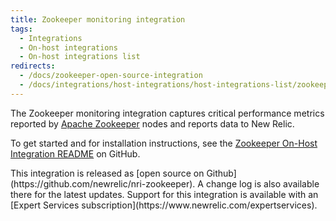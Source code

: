 ```yaml
---
title: Zookeeper monitoring integration
tags:
  - Integrations
  - On-host integrations
  - On-host integrations list
redirects:
  - /docs/zookeeper-open-source-integration
  - /docs/integrations/host-integrations/host-integrations-list/zookeeper-integration
---
```


The Zookeeper monitoring integration captures critical performance metrics reported by [Apache Zookeeper](https://zookeeper.apache.org/) nodes and reports data to New Relic.

To get started and for installation instructions, see the [Zookeeper On-Host Integration README](https://github.com/newrelic/nri-zookeeper) on GitHub.

<Callout variant="tip">
  This integration is released as [open source on Github](https://github.com/newrelic/nri-zookeeper). A change log is also available there for the latest updates. Support for this integration is available with an [Expert Services subscription](https://www.newrelic.com/expertservices).
</Callout>
